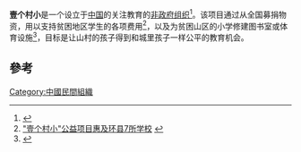'''壹个村小'''是一个设立于[[中国|中国]]的关注教育的[[非政府组织|非政府组织]]<ref>{{Cite web |url=http://www.one-school.org/index.asp |title=官方网站 |access-date=2016-10-23 |archive-date=2020-09-29 |archive-url=https://web.archive.org/web/20200929035531/http://www.one-school.org/index.asp |dead-url=no }}</ref>。该项目通过从全国募捐物资，用以支持贫困地区学生的各项费用<ref>[http://www.gs.xinhuanet.com/dfpd/2011-05/31/content_22799034.htm "壹个村小"公益项目惠及环县7所学校] {{webarchive|url=https://web.archive.org/web/20120510023132/http://www.gs.xinhuanet.com/dfpd/2011-05/31/content_22799034.htm |date=2012-05-10 }}</ref>，以及为贫困山区的小学修建图书室或体育设施<ref>{{Cite web |url=http://www.cydf.org.cn/index.php?m=content&c=index&a=show&catid=274&id=402 |title=李广成：壹个村小，一个梦想 |access-date=2016-10-23 |archive-date=2018-10-05 |archive-url=https://web.archive.org/web/20181005163112/http://www.cydf.org.cn/index.php?m=content&c=index&a=show&catid=274&id=402 |dead-url=no }}</ref>，目标是让山村的孩子得到和城里孩子一样公平的教育机会。

== 參考 ==
{{reflist}}

[[Category:中國民間組織|Category:中國民間組織]]